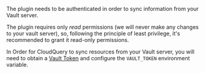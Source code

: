 The plugin needs to be authenticated in order to sync information from your Vault server.

The plugin requires only _read_ permissions (we will never make any changes to your vault server), so, following the principle of least privilege, it's recommended to grant it read-only permissions.

In Order for CloudQuery to sync resources from your Vault server,
you will need to obtain a [Vault Token](https://developer.hashicorp.com/vault/docs/concepts/tokens) and configure the `VAULT_TOKEN` environment variable.

